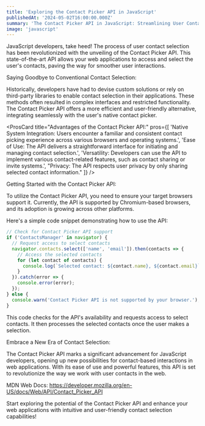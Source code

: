 ```yaml
---
title: 'Exploring the Contact Picker API in JavaScript'
publishedAt: '2024-05-02T16:00:00.000Z'
summary: 'The Contact Picker API in JavaScript: Streamlining User Contact Selection'
image: 'javascript'
---
```


JavaScript developers, take heed! The process of user contact selection has been revolutionized with the unveiling of the Contact Picker API. This state-of-the-art API allows your web applications to access and select the user's contacts, paving the way for smoother user interactions.

Saying Goodbye to Conventional Contact Selection:

Historically, developers have had to devise custom solutions or rely on third-party libraries to enable contact selection in their applications. These methods often resulted in complex interfaces and restricted functionality. The Contact Picker API offers a more efficient and user-friendly alternative, integrating seamlessly with the user's native contact picker.

<ProsCard 
  title="Advantages of the Contact Picker API:" 
  pros={[
    'Native System Integration: Users encounter a familiar and consistent contact picking experience across various browsers and operating systems.',
    'Ease of Use: The API delivers a straightforward interface for initiating and managing contact selection.',
    'Versatility: Developers can use the API to implement various contact-related features, such as contact sharing or invite systems.',
    "Privacy: The API respects user privacy by only sharing selected contact information."
  ]}
/>

Getting Started with the Contact Picker API:

To utilize the Contact Picker API, you need to ensure your target browsers support it. Currently, the API is supported by Chromium-based browsers, and its adoption is growing across other platforms.

Here's a simple code snippet demonstrating how to use the API:

```js
// Check for Contact Picker API support
if ('ContactsManager' in navigator) {
  // Request access to select contacts
  navigator.contacts.select(['name', 'email']).then(contacts => {
    // Access the selected contacts
    for (let contact of contacts) {
      console.log(`Selected contact: ${contact.name}, ${contact.email}`);
    }
  }).catch(error => {
    console.error(error);
  });
} else {
  console.warn('Contact Picker API is not supported by your browser.');
}
```

This code checks for the API's availability and requests access to select contacts. It then processes the selected contacts once the user makes a selection.

Embrace a New Era of Contact Selection:

The Contact Picker API marks a significant advancement for JavaScript developers, opening up new possibilities for contact-based interactions in web applications. With its ease of use and powerful features, this API is set to revolutionize the way we work with user contacts in the web.

MDN Web Docs: <a>https://developer.mozilla.org/en-US/docs/Web/API/Contact_Picker_API</a>

Start exploring the potential of the Contact Picker API and enhance your web applications with intuitive and user-friendly contact selection capabilities!
